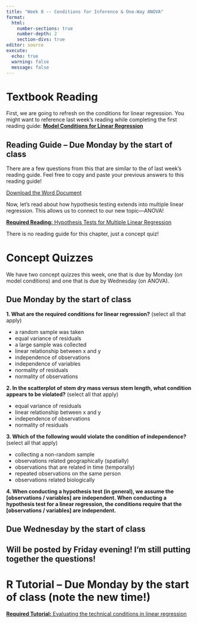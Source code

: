 ```yaml
---
title: "Week 8 -- Conditions for Inference & One-Way ANOVA"
format: 
  html: 
    number-sections: true
    number-depth: 2
    section-divs: true
editor: source
execute: 
  echo: true
  warning: false
  message: false
---
```


# Textbook Reading

First, we are going to refresh on the conditions for linear regression. You 
might want to reference last week's reading while completing the first reading
guide: [**Model Conditions for Linear Regression**](chapters/week7-reading2.qmd)

::: callout-note
## Reading Guide -- Due Monday by the start of class

There are a few questions from this that are similar to the of last week's
reading guide. Feel free to copy and paste your previous answers to this 
reading guide! 

[Download the Word Document](reading-guide/week8-reading1.qmd)
:::

Now, let's read about how hypothesis testing extends into multiple linear
regression. This allows us to connect to our new topic---ANOVA! 

[**Required Reading:** Hypothesis Tests for Multiple Linear Regression](chapters/week-8-reading-mlr.qmd)

::: callout-important
There is no reading guide for this chapter, just a concept quiz! 
:::

# Concept Quizzes

We have two concept quizzes this week, one that is due by Monday (on model
conditions) and one that is due by Wednesday (on ANOVA). 

## Due Monday by the start of class

**1. What are the required conditions for linear regression?** (select all that apply)

-   a random sample was taken
-   equal variance of residuals
-   a large sample was collected
-   linear relationship between x and y
-   independence of observations
-   independence of variables
-   normality of residuals
-   normality of observations

**2. In the scatterplot of stem dry mass versus stem length, what condition appears to be violated?** (select all that apply)

-   equal variance of residuals
-   linear relationship between x and y
-   independence of observations
-   normality of residuals

**3. Which of the following would violate the condition of independence?** (select all that apply)

-   collecting a non-random sample
-   observations related geographically (spatially)
-   observations that are related in time (temporally)
-   repeated observations on the same person
-   observations related biologically

**4. When conducting a hypothesis test (in general), we assume the \[observations / variables\] are independent. When conducting a hypothesis test for a linear regression, the conditions require that the \[observations / variables\] are independent.**

## Due Wednesday by the start of class

::: {.callout-important}
# Will be posted by Friday evening! I'm still putting together the questions! 
:::

# R Tutorial -- Due Monday by the start of class (note the new time!)

[**Required Tutorial:** Evaluating the technical conditions in linear regression](https://openintro.shinyapps.io/ims-06-model-infer-04/)


